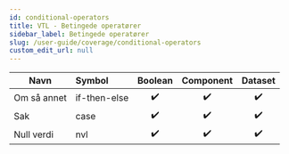 ```yaml
---
id: conditional-operators
title: VTL - Betingede operatører
sidebar_label: Betingede operatører
slug: /user-guide/coverage/conditional-operators
custom_edit_url: null
---
```


| Navn        | Symbol       |      Boolean       |     Component      |      Dataset       |
| ----------- | :----------- | :----------------: | :----------------: | :----------------: |
| Om så annet | if-then-else | :heavy_check_mark: | :heavy_check_mark: | :heavy_check_mark: |
| Sak         | case         | :heavy_check_mark: | :heavy_check_mark: | :heavy_check_mark: |
| Null verdi  | nvl          | :heavy_check_mark: | :heavy_check_mark: | :heavy_check_mark: |
